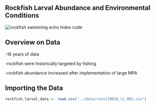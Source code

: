 

## Rockfish Larval Abundance and Environmental Conditions 
 
![rockfish swimming](https://media.npr.org/assets/img/2015/02/06/rockfish_slide-f01ca2078dd1480dbf5039668186862008118fcf-s800-c85.jpg)
echo hides code 

## Overview on Data 

-16 years of data

-rockfish were historically targeted by fishing 

-rockfish abundance increased after implementation of large MPA

## Importing the Data 

```r
rockfish_larval_data <- read.csv("../data/rsos170639_si_001.csv")
```
